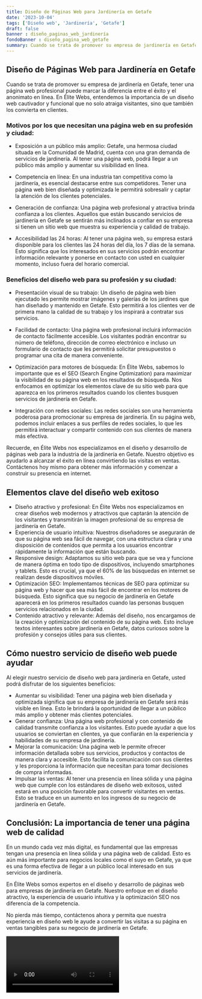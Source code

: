 ```yaml
---
title: Diseño de Páginas Web para Jardinería en Getafe
date: '2023-10-04'
tags: ['Diseño web', 'Jardinería', 'Getafe']
draft: false
banner : diseño_paginas_web_jardinería
fondoBanner : diseño_pagina_web_getafe
summary: Cuando se trata de promover su empresa de jardinería en Getafe, tener una página web profesional puede marcar la diferencia entre el éxito y el anonimato en línea. En Élite Webs, entendemos la importancia de un diseño web cautivador y funcional que no solo atraiga visitantes, sino que también los convierta en clientes.
---
```


## Diseño de Páginas Web para Jardinería en Getafe

Cuando se trata de promover su empresa de jardinería en Getafe, tener una página web profesional puede marcar la diferencia entre el éxito y el anonimato en línea. En Élite Webs, entendemos la importancia de un diseño web cautivador y funcional que no solo atraiga visitantes, sino que también los convierta en clientes.

### Motivos por los que necesitan una página web en su profesión y ciudad:

- Exposición a un público más amplio: Getafe, una hermosa ciudad situada en la Comunidad de Madrid, cuenta con una gran demanda de servicios de jardinería. Al tener una página web, podrá llegar a un público más amplio y aumentar su visibilidad en línea.

- Competencia en línea: En una industria tan competitiva como la jardinería, es esencial destacarse entre sus competidores. Tener una página web bien diseñada y optimizada le permitirá sobresalir y captar la atención de los clientes potenciales.

- Generación de confianza: Una página web profesional y atractiva brinda confianza a los clientes. Aquellos que están buscando servicios de jardinería en Getafe se sentirán más inclinados a confiar en su empresa si tienen un sitio web que muestra su experiencia y calidad de trabajo.

- Accesibilidad las 24 horas: Al tener una página web, su empresa estará disponible para los clientes las 24 horas del día, los 7 días de la semana. Esto significa que los interesados en sus servicios podrán encontrar información relevante y ponerse en contacto con usted en cualquier momento, incluso fuera del horario comercial.

### Beneficios del diseño web para su profesión y su ciudad:

- Presentación visual de su trabajo: Un diseño de página web bien ejecutado les permite mostrar imágenes y galerías de los jardines que han diseñado y mantenido en Getafe. Esto permitirá a los clientes ver de primera mano la calidad de su trabajo y los inspirará a contratar sus servicios.

- Facilidad de contacto: Una página web profesional incluirá información de contacto fácilmente accesible. Los visitantes podrán encontrar su número de teléfono, dirección de correo electrónico e incluso un formulario de contacto que les permitirá solicitar presupuestos o programar una cita de manera conveniente.

- Optimización para motores de búsqueda: En Élite Webs, sabemos lo importante que es el SEO (Search Engine Optimization) para maximizar la visibilidad de su página web en los resultados de búsqueda. Nos enfocamos en optimizar los elementos clave de su sitio web para que aparezca en los primeros resultados cuando los clientes busquen servicios de jardinería en Getafe.

- Integración con redes sociales: Las redes sociales son una herramienta poderosa para promocionar su empresa de jardinería. En su página web, podemos incluir enlaces a sus perfiles de redes sociales, lo que les permitirá interactuar y compartir contenido con sus clientes de manera más efectiva.

Recuerde, en Élite Webs nos especializamos en el diseño y desarrollo de páginas web para la industria de la jardinería en Getafe. Nuestro objetivo es ayudarlo a alcanzar el éxito en línea convirtiendo las visitas en ventas. Contáctenos hoy mismo para obtener más información y comenzar a construir su presencia en internet.

<GifSeo />

<Cta />

## Elementos clave del diseño web exitoso

- Diseño atractivo y profesional: En Élite Webs nos especializamos en crear diseños web modernos y atractivos que captarán la atención de los visitantes y transmitirán la imagen profesional de su empresa de jardinería en Getafe.
- Experiencia de usuario intuitiva: Nuestros diseñadores se asegurarán de que su página web sea fácil de navegar, con una estructura clara y una disposición de contenidos que permita a los usuarios encontrar rápidamente la información que están buscando.
- Responsive design: Adaptamos su sitio web para que se vea y funcione de manera óptima en todo tipo de dispositivos, incluyendo smartphones y tablets. Esto es crucial, ya que el 60% de las búsquedas en internet se realizan desde dispositivos móviles.
- Optimización SEO: Implementamos técnicas de SEO para optimizar su página web y hacer que sea más fácil de encontrar en los motores de búsqueda. Esto significa que su negocio de jardinería en Getafe aparecerá en los primeros resultados cuando las personas busquen servicios relacionados en la ciudad.
- Contenido atractivo y relevante: Además del diseño, nos encargamos de la creación y optimización del contenido de su página web. Esto incluye textos interesantes sobre jardinería en Getafe, datos curiosos sobre la profesión y consejos útiles para sus clientes.

## Cómo nuestro servicio de diseño web puede ayudar

Al elegir nuestro servicio de diseño web para jardinería en Getafe, usted podrá disfrutar de los siguientes beneficios:

- Aumentar su visibilidad: Tener una página web bien diseñada y optimizada significa que su empresa de jardinería en Getafe será más visible en línea. Esto le brindará la oportunidad de llegar a un público más amplio y obtener más clientes potenciales.
- Generar confianza: Una página web profesional y con contenido de calidad transmite confianza a los visitantes. Esto puede ayudar a que los usuarios se conviertan en clientes, ya que confiarán en la experiencia y habilidades de su empresa de jardinería.
- Mejorar la comunicación: Una página web le permite ofrecer información detallada sobre sus servicios, productos y contactos de manera clara y accesible. Esto facilita la comunicación con sus clientes y les proporciona la información que necesitan para tomar decisiones de compra informadas.
- Impulsar las ventas: Al tener una presencia en línea sólida y una página web que cumple con los estándares de diseño web exitosos, usted estará en una posición favorable para convertir visitantes en ventas. Esto se traduce en un aumento en los ingresos de su negocio de jardinería en Getafe.

## Conclusión: La importancia de tener una página web de calidad

En un mundo cada vez más digital, es fundamental que las empresas tengan una presencia en línea sólida y una página web de calidad. Esto es aún más importante para negocios locales como el suyo en Getafe, ya que es una forma efectiva de llegar a un público local interesado en sus servicios de jardinería.

En Élite Webs somos expertos en el diseño y desarrollo de páginas web para empresas de jardinería en Getafe. Nuestro enfoque en el diseño atractivo, la experiencia de usuario intuitiva y la optimización SEO nos diferencia de la competencia.

No pierda más tiempo, contáctenos ahora y permita que nuestra experiencia en diseño web le ayude a convertir las visitas a su página en ventas tangibles para su negocio de jardinería en Getafe.

<Video />

<CtaBot job='Jardinería' city='Getafe'/>

<Gmaps query='Getafe+españa+maps' />